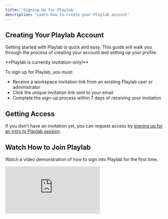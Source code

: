 ```yaml
---
title: 'Signing Up for Playlab'
description: 'Learn how to create your Playlab account'
---
```


## <Icon icon="user-plus" size={24} className="inline-block align-text-bottom" /> Creating Your Playlab Account

Getting started with Playlab is quick and easy. This guide will walk you through the process of creating your account and setting up your profile.

<Warning>
  **Playlab is currently invitation-only!**  
  
  To sign up for Playlab, you must:
  
  * Receive a workspace invitation link from an existing Playlab user or administrator
  * Click the unique invitation link sent to your email
  * Complete the sign-up process within 7 days of receiving your invitation
</Warning>

## <Icon icon="door-open" size={24} className="inline-block align-text-bottom" /> Getting Access

<Card title="Request an Invitation" icon="envelope-open">
  If you don't have an invitation yet, you can request access by <a href="https://luma.com/playlab" className="font-semibold">signing up for an Intro to Playlab session</a>.
</Card>

## <Icon icon="video" size={24} className="inline-block align-text-bottom" /> Watch How to Join Playlab

Watch a video demonstration of how to sign into Playlab for the first time.

  <iframe 
    src="https://www.loom.com/embed/8226c2a3c7a14ffcab8dbf34f970edf9?sid=92768149-4a2c-428a-be05-89a47c8120b4" 
    frameBorder="0" 
    webkitAllowFullScreen 
    mozAllowFullScreen 
    allowFullScreen 
    style={{width: "100%", height: "400px"}}
  />
  <figcaption>Signing up for Playlab</figcaption>

## <Icon icon="key" size={24} className="inline-block align-text-bottom" /> Request access through one of these options:

<Tabs>
  <Tab title="Playlab Intro to Playlab Workshop">
    **Join a 60 minute Virtual onboarding session hosted by a Playlab Lead Facilitator to get a complete walkthrough of Playlab features and receive your invitation.**
    
    <Steps className="space-y-2">
      <Step title="Sign up for an Intro to Playlab Workshop session">Sign up for a [60 Minute Intro to Playlab Session](https://calendly.com/playlab-onboarding/playlab-onboarding)</Step>
      <Step title="Receive your invitation">Receive your invitation via email to join Playlab before the session</Step>
      <Step title="Create your account">Create your account using the invitation link sent to your email</Step>
      <Step title="Complete your profile">Complete your profile with relevant information</Step>
      <Step title="Join the session">Show up and learn in community with the Playlab team!</Step>
    </Steps>
  </Tab>
  
  <Tab title="Attend a Workshop or Event">
    **Participate in a Playlab workshop or event to learn about the platform and receive an invitation.**
    
    <Steps className="space-y-2">
      <Step title="Look for opportunities">Be on the lookout for Playlab facilitated workshops or partner led affiliated workshops</Step>
      <Step title="Register">Register for an upcoming Playlab workshop or event</Step>
      <Step title="Join Playlab">Join Playlab!</Step>
    </Steps>
  </Tab>
</Tabs>

---

## <Icon icon="bullhorn" size={24} className="inline-block align-text-bottom" /> Need Help?

If you encounter any issues during the sign-up process:
* Contact us at [support@playlab.ai](mailto:support@playlab.ai)

---

Last updated: Aug 31, 2025